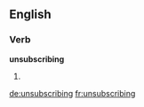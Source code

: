 
==English==

===Verb===
'''unsubscribing'''

# {{present participle of|unsubscribe}}

[[de:unsubscribing]]
[[fr:unsubscribing]]